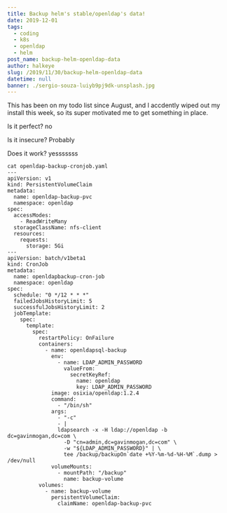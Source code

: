 ```yaml
---
title: Backup helm's stable/openldap's data!
date: 2019-12-01
tags:
  - coding
  - k8s
  - openldap
  - helm
post_name: backup-helm-openldap-data
author: halkeye
slug: /2019/11/30/backup-helm-openldap-data
datetime: null
banner: ./sergio-souza-luiyb9pj9dk-unsplash.jpg
---
```

This has been on my todo list since August, and I accdently wiped out my install this week, so its super motivated me to get something in place.

Is it perfect? no

Is it insecure? Probably

Does it work? yesssssss

```
cat openldap-backup-cronjob.yaml
---
apiVersion: v1
kind: PersistentVolumeClaim
metadata:
  name: openldap-backup-pvc
  namespace: openldap
spec:
  accessModes:
    - ReadWriteMany
  storageClassName: nfs-client
  resources:
    requests:
      storage: 5Gi
---
apiVersion: batch/v1beta1
kind: CronJob
metadata:
  name: openldapbackup-cron-job
  namespace: openldap
spec:
  schedule: "0 */12 * * *"
  failedJobsHistoryLimit: 5
  successfulJobsHistoryLimit: 2
  jobTemplate:
    spec:
      template:
        spec:
          restartPolicy: OnFailure
          containers:
            - name: openldapsql-backup
              env:
                - name: LDAP_ADMIN_PASSWORD
                  valueFrom:
                    secretKeyRef:
                      name: openldap
                      key: LDAP_ADMIN_PASSWORD
              image: osixia/openldap:1.2.4
              command:
                - "/bin/sh"
              args:
                - "-c"
                - |
                ldapsearch -x -H ldap://openldap -b dc=gavinmogan,dc=com \
                  -D "cn=admin,dc=gavinmogan,dc=com" \
                  -w "${LDAP_ADMIN_PASSWORD}" | \
                  tee /backup/backupOn`date +%Y-%m-%d-%H-%M`.dump > /dev/null
              volumeMounts:
                - mountPath: "/backup"
                  name: backup-volume
          volumes:
            - name: backup-volume
              persistentVolumeClaim:
                claimName: openldap-backup-pvc

```
